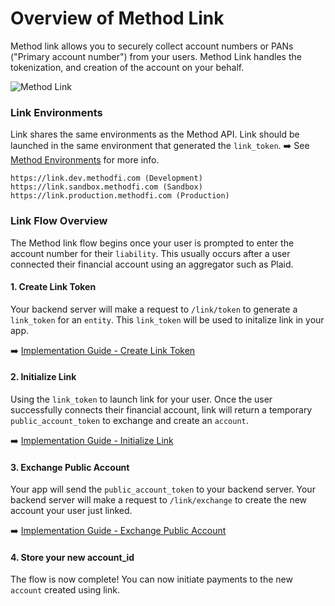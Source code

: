 # Overview of Method Link

Method link allows you to securely collect account numbers or PANs ("Primary account number") from your users. Method Link handles the tokenization, and creation of the account on your behalf.


![Method Link](https://static.methodfi.com/assets/link-banner.png)

### Link Environments
Link shares the same environments as the Method API. Link should be launched in the same environment that generated the `link_token`. ➡️ See [Method Environments](/docs/api/environments) for more info.

```text
https://link.dev.methodfi.com (Development)
https://link.sandbox.methodfi.com (Sandbox)
https://link.production.methodfi.com (Production)
```


### Link Flow Overview
The Method link flow begins once your user is prompted to enter the account number for their `liability`. This usually occurs after a user connected their financial account using an aggregator such as Plaid.

#### 1. Create Link Token
Your backend server will make a request to `/link/token` to generate a `link_token` for an `entity`. This `link_token` will be used to initalize link in your app.

➡️ [Implementation Guide - Create Link Token](/docs/api/link/implementation/create-token)

#### 2. Initialize Link
Using the `link_token` to launch link for your user. Once the user successfully connects their financial account, link will return a temporary `public_account_token` to exchange and create an `account`.

➡️ [Implementation Guide - Initialize Link](/docs/api/link/implementation/launch-link)

#### 3. Exchange Public Account
Your app will send the `public_account_token` to your backend server. Your backend server will make a request to `/link/exchange` to create the new account your user just linked.

➡️ [Implementation Guide - Exchange Public Account](/docs/api/link/implementation/exchange-public-accounts)

#### 4. Store your new account_id
The flow is now complete! You can now initiate payments to the new `account` created using link.
